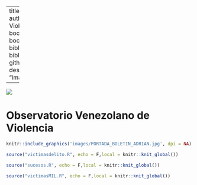 

--- 
title: "Boletín primer semestre de 2021"
author: "Observatorio Venezolano de Violencia"
date: ""
site: bookdown::bookdown_site
output: bookdown::gitbook
documentclass: book
bibliography: [book.bib, packages.bib]
biblio-style: apalike
link-citations: yes
github-repo: rstudio/bookdown-demo
description: ""
cover-image: "images/PORTADA_BOLETIN_ADRIAN.jpg"


---

![](images/PORTADA_BOLETIN_ADRIAN.jpg)

# Observatorio Venezolano de Violencia {-}



```r
knitr::include_graphics('images/PORTADA_BOLETIN_ADRIAN.jpg', dpi = NA)
```

```r
source("victimasdelito.R", echo = F,local = knitr::knit_global())
```

```r
source("sucesos.R", echo = F,local = knitr::knit_global())
```

```r
source("victimasMIL.R", echo = F,local = knitr::knit_global())
```
